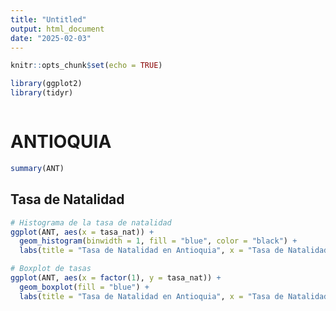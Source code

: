 ```yaml
---
title: "Untitled"
output: html_document
date: "2025-02-03"
---
```


```r
knitr::opts_chunk$set(echo = TRUE)
```

```r
library(ggplot2)
library(tidyr)
```

```r
```

# ANTIOQUIA 

```r
summary(ANT)
```

## Tasa de Natalidad 

```r
# Histograma de la tasa de natalidad
ggplot(ANT, aes(x = tasa_nat)) + 
  geom_histogram(binwidth = 1, fill = "blue", color = "black") +
  labs(title = "Tasa de Natalidad en Antioquia", x = "Tasa de Natalidad", y = "Frecuencia")
```
```r
# Boxplot de tasas
ggplot(ANT, aes(x = factor(1), y = tasa_nat)) + 
  geom_boxplot(fill = "blue") +
  labs(title = "Tasa de Natalidad en Antioquia", x = "Tasa de Natalidad", y = "Valor")
```

```r

```